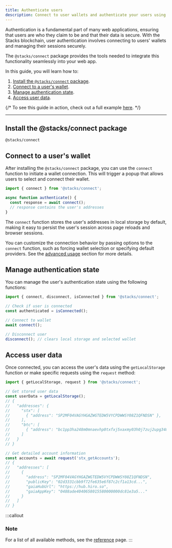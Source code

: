 ```yaml
---
title: Authenticate users
description: Connect to user wallets and authenticate your users using @stacks/connect.
---
```



Authentication is a fundamental part of many web applications, ensuring that users are who they claim to be and that their data is secure. With the Stacks blockchain, user authentication involves connecting to users' wallets and managing their sessions securely.

The `@stacks/connect` package provides the tools needed to integrate this functionality seamlessly into your web app.

In this guide, you will learn how to:

1. [Install the `@stacks/connect` package](#install-the-stacksconnect-package).
2. [Connect to a user's wallet](#connect-to-a-users-wallet).
3. [Manage authentication state](#manage-authentication-state).
4. [Access user data](#access-user-data).

{/* <Callout>To see this guide in action, check out a full example [here](https://github.com/hiro-so/stacks-connect-example).</Callout> */}

---

## Install the @stacks/connect package

```package-install
@stacks/connect
```

## Connect to a user's wallet

After installing the `@stacks/connect` package, you can use the `connect` function to initiate a wallet connection. This will trigger a popup that allows users to select and connect their wallet.

```ts
import { connect } from '@stacks/connect';

async function authenticate() {
  const response = await connect();
  // response contains the user's addresses
}
```

<div className="not-prose relative overflow-hidden">
  <div className="relative bg-card rounded-lg border border-border/50 overflow-auto p-8 h-auto">
    <div className="absolute inset-x-0 bottom-0">
      <ContentBackground />
    </div>
    <div className="grid place-items-center h-full">
      <ConnectWalletButton />
    </div>
  </div>
</div>

The `connect` function stores the user's addresses in local storage by default, making it easy to persist the user's session across page reloads and browser sessions.

<Callout>You can customize the connection behavior by passing options to the `connect` function, such as forcing wallet selection or specifying default providers. See the [advanced usage](/stacks/connect/packages/connect#advanced-usage) section for more details.</Callout>

## Manage authentication state

You can manage the user's authentication state using the following functions:

```ts
import { connect, disconnect, isConnected } from '@stacks/connect';

// Check if user is connected
const authenticated = isConnected();

// Connect to wallet
await connect();

// Disconnect user
disconnect(); // clears local storage and selected wallet
```

## Access user data

Once connected, you can access the user's data using the `getLocalStorage` function or make specific requests using the `request` method:

```ts
import { getLocalStorage, request } from '@stacks/connect';

// Get stored user data
const userData = getLocalStorage();
// {
//   "addresses": {
//     "stx": [
//       { "address": "SP2MF04VAGYHGAZWGTEDW5VYCPDWWSY08Z1QFNDSN" },
//     ],
//     "btc": [
//       { "address": "bc1pp3ha248m0mnaevhp0txfxj5xaxmy03h0j7zuj2upg34mt7s7e32q7mdfae" },
//     ]
//   }
// }

// Get detailed account information
const accounts = await request('stx_getAccounts');
// {
//   "addresses": [
//     {
//       "address": "SP2MF04VAGYHGAZWGTEDW5VYCPDWWSY08Z1QFNDSN",
//       "publicKey": "02d3331cbb9f72fe635e6f87c2cf1a13cd...",
//       "gaiaHubUrl": "https://hub.hiro.so",
//       "gaiaAppKey": "0488ade4040658015580000000dc81e3a5..."
//     }
//   ]
// }
```

:::callout
### Note
For a list of all available methods, see the [reference](/stacks/connect/packages/connect) page.
:::